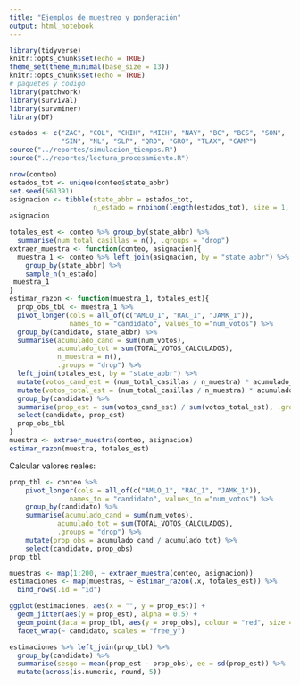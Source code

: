 ```yaml
---
title: "Ejemplos de muestreo y ponderación"
output: html_notebook
---
```



```r
library(tidyverse)
knitr::opts_chunk$set(echo = TRUE)
theme_set(theme_minimal(base_size = 13))
knitr::opts_chunk$set(echo = TRUE)
# paquetes y codigo 
library(patchwork)
library(survival)
library(survminer)
library(DT)

estados <- c("ZAC", "COL", "CHIH", "MICH", "NAY", "BC", "BCS", "SON",
             "SIN", "NL", "SLP", "QRO", "GRO", "TLAX", "CAMP")
source("../reportes/simulacion_tiempos.R")
source("../reportes/lectura_procesamiento.R")
```

```r
nrow(conteo)
estados_tot <- unique(conteo$state_abbr)
set.seed(661391)
asignacion <- tibble(state_abbr = estados_tot,
                     n_estado = rnbinom(length(estados_tot), size = 1, mu = 50))
asignacion
```
```r
totales_est <- conteo %>% group_by(state_abbr) %>% 
  summarise(num_total_casillas = n(), .groups = "drop")
extraer_muestra <- function(conteo, asignacion){
  muestra_1 <- conteo %>% left_join(asignacion, by = "state_abbr") %>% 
    group_by(state_abbr) %>% 
    sample_n(n_estado)
 muestra_1
}
estimar_razon <- function(muestra_1, totales_est){
  prop_obs_tbl <- muestra_1 %>% 
  pivot_longer(cols = all_of(c("AMLO_1", "RAC_1", "JAMK_1")), 
               names_to = "candidato", values_to ="num_votos") %>% 
  group_by(candidato, state_abbr) %>% 
  summarise(acumulado_cand = sum(num_votos), 
            acumulado_tot = sum(TOTAL_VOTOS_CALCULADOS),
            n_muestra = n(),
            .groups = "drop") %>% 
  left_join(totales_est, by = "state_abbr") %>% 
  mutate(votos_cand_est = (num_total_casillas / n_muestra) * acumulado_cand ) %>%
  mutate(votos_total_est = (num_total_casillas / n_muestra) * acumulado_tot) %>% 
  group_by(candidato) %>% 
  summarise(prop_est = sum(votos_cand_est) / sum(votos_total_est), .groups = "drop" ) %>% 
  select(candidato, prop_est)
  prop_obs_tbl
}
muestra <- extraer_muestra(conteo, asignacion)
estimar_razon(muestra, totales_est)
```
Calcular valores reales:

```r
prop_tbl <- conteo %>% 
    pivot_longer(cols = all_of(c("AMLO_1", "RAC_1", "JAMK_1")), 
               names_to = "candidato", values_to ="num_votos") %>% 
    group_by(candidato) %>% 
    summarise(acumulado_cand = sum(num_votos), 
            acumulado_tot = sum(TOTAL_VOTOS_CALCULADOS),
            .groups = "drop") %>% 
    mutate(prop_obs = acumulado_cand / acumulado_tot) %>% 
    select(candidato, prop_obs)
prop_tbl
```
```r
muestras <- map(1:200, ~ extraer_muestra(conteo, asignacion))
estimaciones <- map(muestras, ~ estimar_razon(.x, totales_est)) %>% 
  bind_rows(.id = "id")
```


```r
ggplot(estimaciones, aes(x = "", y = prop_est)) +
  geom_jitter(aes(y = prop_est), alpha = 0.5) + 
  geom_point(data = prop_tbl, aes(y = prop_obs), colour = "red", size = 4) +
  facet_wrap(~ candidato, scales = "free_y")
```

```r
estimaciones %>% left_join(prop_tbl) %>% 
  group_by(candidato) %>% 
  summarise(sesgo = mean(prop_est - prop_obs), ee = sd(prop_est)) %>% 
  mutate(across(is.numeric, round, 5))
```





